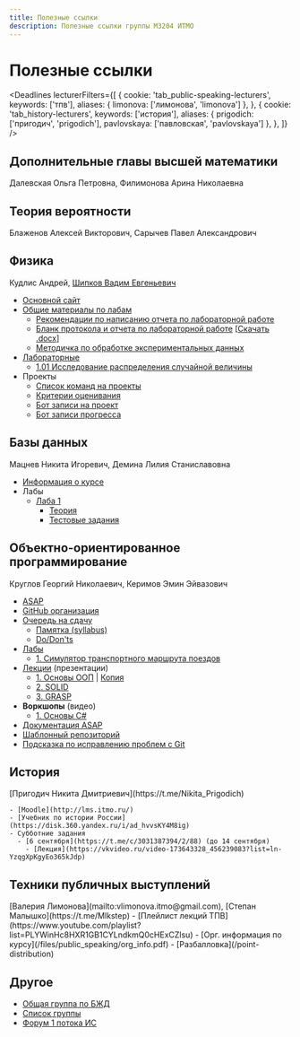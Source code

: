 ```yaml
---
title: Полезные ссылки
description: Полезные ссылки группы M3204 ИТМО
---
```


# Полезные ссылки


<Deadlines
  lecturerFilters={[
    {
      cookie: 'tab_public-speaking-lecturers',
      keywords: ['тпв'],
      aliases: {
        limonova:  ['лимонова', 'limonova']
      },
    },
    {
      cookie: 'tab_history-lecturers',
      keywords: ['история'],
      aliases: {
        prigodich: ['пригодич', 'prigodich'],
        pavlovskaya: ['павловская', 'pavlovskaya']
      },
    },
  ]}
/>


<AppInstall />


## Дополнительные главы высшей математики
Далевская Ольга Петровна, Филимонова Арина Николаевна


## Теория вероятности
Блаженов Алексей Викторович, Сарычев Павел Александрович


## Физика
Кудлис Андрей, [Шипков Вадим Евгеньевич](mailto:vadim.shipkov@metalab.ifmo.ru)

- [Основной сайт](https://study.physics.itmo.ru/)
- [Общие материалы по лабам](https://study.physics.itmo.ru/course/index.php?categoryid=3)
  - [Рекомендации по написанию отчета по лабораторной работе](https://study.physics.itmo.ru/pluginfile.php/51/coursecat/description/%D0%A0%D0%B5%D0%BA%D0%BE%D0%BC%D0%B5%D0%BD%D0%B4%D0%B0%D1%86%D0%B8%D0%B8%20%D0%BF%D0%BE%20%D0%BD%D0%B0%D0%BF%D0%B8%D1%81%D0%B0%D0%BD%D0%B8%D1%8E%20%D0%BE%D1%82%D1%87%D0%B5%D1%82%D0%B0%20%D0%BF%D0%BE%20%D0%BB%D0%B0%D0%B1%D0%BE%D1%80%D0%B0%D1%82%D0%BE%D1%80%D0%BD%D0%BE%D0%B9%20%D1%80%D0%B0%D0%B1%D0%BE%D1%82%D0%B5.pdf)
  - [Бланк протокола и отчета по лабораторной работе](https://study.physics.itmo.ru/pluginfile.php/51/coursecat/description/PhysLab_ITMO.pdf) [[Скачать .docx](https://study.physics.itmo.ru/pluginfile.php/51/coursecat/description/PhysLab_ITMO.docx)]
  - [Методичка по обработке экспериментальных данных](https://study.physics.itmo.ru/pluginfile.php/51/coursecat/description/%D0%9E%D0%91%D0%A0%D0%90%D0%91%D0%9E%D0%A2%D0%9A%D0%90_%D0%AD%D0%9A%D0%A1%D0%9F%D0%95%D0%A0%D0%98%D0%9C%D0%95%D0%9D%D0%A2%D0%90%D0%9B%D0%AC%D0%9D%D0%AB%D0%A5_%D0%94%D0%90%D0%9D%D0%9D%D0%AB%D0%A5.pdf)
- [Лабораторные](https://study.physics.itmo.ru/course/view.php?id=95)
  - [1.01 Исследование распределения случайной величины](https://study.physics.itmo.ru/course/section.php?id=1042)
- Проекты
  - [Список команд на проекты](https://docs.google.com/spreadsheets/d/1Gi68Y5K-MWl82ieMQW2jaStWNxzEKLnlf6PnVKHeNeI/edit?gid=0#gid=0)
  - [Критерии оценивания](https://t.me/fitipphysics_bot)
  - [Бот записи на проект](https://t.me/fitipphysics_bot)
  - [Бот записи прогресса](https://t.me/fitipphysicsprog_bot)


## Базы данных
Мацнев Никита Игоревич, Демина Лилия Станиславовна

- [Информация о курсе](https://info.sqlwars.ru)
- Лабы
  - [Лаба 1](https://info.sqlwars.ru/laboratory_works/lab_work_1)
    - [Теория](https://info.sqlwars.ru/laboratory_works/lab_work_1/theory)
    - [Тестовые задания](https://info.sqlwars.ru/laboratory_works/lab_work_1/test_task)


## Объектно-ориентированное программирование
Круглов Георгий Николаевич, Керимов Эмин Эйвазович

- [ASAP](http://asap.itmo.space)
- [GitHub организация](https://github.com/is-oop-y28)
- [Очередь на сдачу](https://docs.google.com/spreadsheets/d/1IyU7pLBKrUuZOmWRZn3TRRSNiVgioEhnfAVIr4Qlh5g/edit?gid=495430876#gid=495430876)
  - [Памятка (syllabus)](https://github.com/is-oop-y28/.github/blob/master/profile/syllabus.md)
  - [Do/Don'ts](https://github.com/is-oop-y28/.github/blob/master/profile/do-donts.md)
- [Лабы](https://github.com/is-oop-y28/.github/tree/master/profile/labs)
  - [1. Симулятор транспортного маршрута поездов](https://github.com/is-oop-y28/.github/blob/master/profile/labs/lab-1.md)
- [Лекции](https://github.com/is-oop-y28/.github/tree/master/profile/lectures) (презентации)
  - [1. Основы ООП](https://github.com/is-oop-y28/.github/blob/master/profile/lectures/1-oop-basics-presentation.pdf) | [Копия](/files/oop/lectures/lecture1.pdf)
  - [2. SOLID](https://github.com/is-oop-y28/.github/blob/master/profile/lectures/2-solid.pdf)
  - [3. GRASP](https://github.com/is-oop-y28/.github/blob/master/profile/lectures/3-grasp.pdf)
- **Воркшопы** (видео)
  - [1. Основы C#](https://www.youtube.com/watch?v=Sh6IZzDRPjQ&t=1s)
- [Документация ASAP](http://asap.itmo.space)
- [Шаблонный репозиторий](https://github.com/is-oop-y28/template)
- [Подсказка по исправлению проблем с Git](https://dangitgit.com/ru)


## История

<PersistentTabs groupId="history-lecturers" defaultValue="prigodich">
  <TabItem value="prigodich" label="Пригодич">
    [Пригодич Никита Дмитриевич](https://t.me/Nikita_Prigodich)

    - [Moodle](http://lms.itmo.ru/)
    - [Учебник по истории России](https://disk.360.yandex.ru/i/ad_hvvsKY4M8ig)
    - Субботние задания
      - [6 сентября](https://t.me/c/3031387394/2/88) (до 14 сентября)
        - [Лекция](https://vkvideo.ru/video-173643328_456239083?list=ln-YzqgXpKgyEo365kJdp)
  </TabItem>
  <TabItem value="pavlovskaya" label="Павловская">
    <EditPageLink filePath="/src/pages/index.mdx" linkText="Добавить информацию об этом курсе" deadlinesEdit={true} />
  </TabItem>
  <TabItem value="other" label="Другие">
    <EditPageLink filePath="/src/pages/index.mdx" linkText="Добавить информацию об этом курсе" deadlinesEdit={true} />
  </TabItem>

</PersistentTabs>

## Техники публичных выступлений

<PersistentTabs groupId="public-speaking-lecturers" defaultValue="limonova">
  <TabItem value="limonova" label="Лимонова">
      [Валерия Лимонова](mailto:vlimonova.itmo@gmail.com), [Степан Малышко](https://t.me/Mlkstep)
      - [Плейлист лекций ТПВ](https://www.youtube.com/playlist?list=PLYWinHc8HXR1GB1CYLndkmQ0cHExCZlsu)
      - [Орг. информация по курсу](/files/public_speaking/org_info.pdf)
      - [Разбалловка](/point-distribution)
  </TabItem>
  <TabItem value="other" label="Другие">
    <EditPageLink filePath="/src/pages/index.mdx" linkText="Добавить информацию об этом курсе" deadlinesEdit={true} />
  </TabItem>

</PersistentTabs>

## Другое

- [Общая группа по БЖД](https://vk.com/lifesafety_itmo)
- [Список группы](https://docs.google.com/spreadsheets/d/1uwENyA1gTMUT13ZMmX4g04JD_Yt046nxrjswlnWiIns/edit?usp=sharing)
- [Форум 1 потока ИС](https://t.me/+-vtPNsU8axxiZDVi)



<EditPageLink filePath="/src/pages/index.mdx" />
